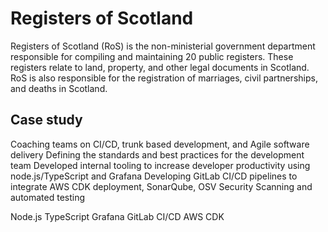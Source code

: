 ---
---

# Registers of Scotland

Registers of Scotland (RoS) is the non-ministerial government department responsible for compiling and maintaining 20 public registers. These registers relate to land, property, and other legal documents in Scotland. RoS is also responsible for the registration of marriages, civil partnerships, and deaths in Scotland.

## Case study

Coaching teams on CI/CD, trunk based development, and Agile software delivery
Defining the standards and best practices for the development team
Developed internal tooling to increase developer productivity using node.js/TypeScript and Grafana
Developing GitLab CI/CD pipelines to integrate AWS CDK deployment, SonarQube, OSV Security Scanning and automated testing

Node.js
TypeScript
Grafana
GitLab CI/CD
AWS CDK
